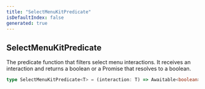 ```yaml
---
title: "SelectMenuKitPredicate"
isDefaultIndex: false
generated: true
---
```



<!-- This file was generated from the CommandKit source. Do not modify. Instead, re-run the "docgen" script -->


## SelectMenuKitPredicate

<GenerationInfo sourceFile="packages/commandkit/src/components/interactive/select-menu/common.ts" sourceLine="8" packageName="commandkit" />

The predicate function that filters select menu interactions.
It receives an interaction and returns a boolean or a Promise that resolves to a boolean.

```ts title="Signature"
type SelectMenuKitPredicate<T> = (interaction: T) => Awaitable<boolean>
```
